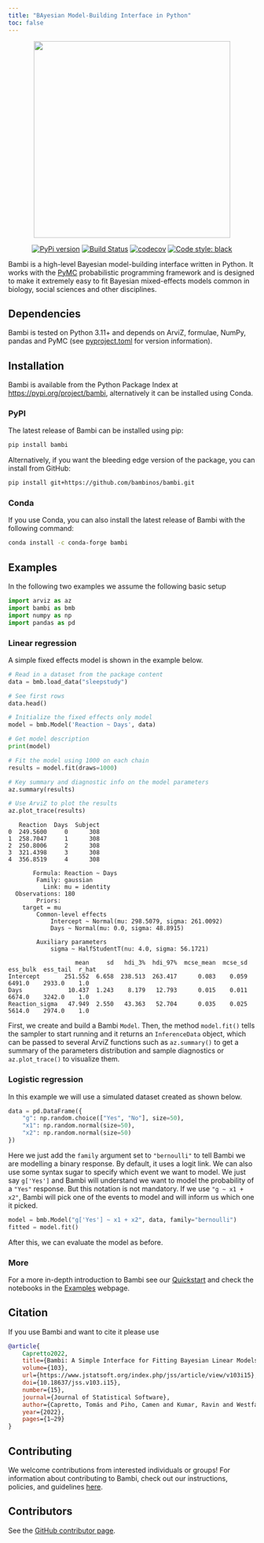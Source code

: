 ```yaml
---
title: "BAyesian Model-Building Interface in Python"
toc: false
---
```


<center>
<img src="https://raw.githubusercontent.com/bambinos/bambi/main/docs/logos/RGB/Bambi_logo.png" width=400></img>
</center>

<center>

[![PyPi version](https://badge.fury.io/py/bambi.svg)](https://badge.fury.io/py/bambi)
[![Build Status](https://github.com/bambinos/bambi/actions/workflows/ci.yml/badge.svg)](https://github.com/bambinos/bambi/actions/workflows/ci.yml)
[![codecov](https://codecov.io/gh/bambinos/bambi/branch/master/graph/badge.svg?token=ZqH0KCLKAE)](https://codecov.io/gh/bambinos/bambi)
[![Code style: black](https://img.shields.io/badge/code%20style-black-000000.svg)](https://github.com/ambv/black)

</center>


Bambi is a high-level Bayesian model-building interface written in Python.
It works with the [PyMC](https://www.pymc.io/) probabilistic programming framework and is
designed to make it extremely easy to fit Bayesian mixed-effects models common in biology,
social sciences and other disciplines.


## Dependencies

Bambi is tested on Python 3.11+ and depends on ArviZ, formulae, NumPy, pandas and PyMC
(see [pyproject.toml](https://github.com/bambinos/bambi/blob/main/pyproject.toml)
for version information).

## Installation

Bambi is available from the Python Package Index at
[https://pypi.org/project/bambi](https://pypi.org/project/bambi), alternatively it can be
installed using Conda.

### PyPI

The latest release of Bambi can be installed using pip:

```bash
pip install bambi
```

Alternatively, if you want the bleeding edge version of the package, you can install from GitHub:

```bash
pip install git+https://github.com/bambinos/bambi.git
```

### Conda

If you use Conda, you can also install the latest release of Bambi with the following command:

```bash
conda install -c conda-forge bambi
```

## Examples

In the following two examples we assume the following basic setup

```python
import arviz as az
import bambi as bmb
import numpy as np
import pandas as pd
```

### Linear regression

A simple fixed effects model is shown in the example below.

```python
# Read in a dataset from the package content
data = bmb.load_data("sleepstudy")

# See first rows
data.head()

# Initialize the fixed effects only model
model = bmb.Model('Reaction ~ Days', data)

# Get model description
print(model)

# Fit the model using 1000 on each chain
results = model.fit(draws=1000)

# Key summary and diagnostic info on the model parameters
az.summary(results)

# Use ArviZ to plot the results
az.plot_trace(results)
```
```
   Reaction  Days  Subject
0  249.5600     0      308
1  258.7047     1      308
2  250.8006     2      308
3  321.4398     3      308
4  356.8519     4      308
```
```
       Formula: Reaction ~ Days
        Family: gaussian
          Link: mu = identity
  Observations: 180
        Priors:
    target = mu
        Common-level effects
            Intercept ~ Normal(mu: 298.5079, sigma: 261.0092)
            Days ~ Normal(mu: 0.0, sigma: 48.8915)

        Auxiliary parameters
            sigma ~ HalfStudentT(nu: 4.0, sigma: 56.1721)
```
```
                   mean     sd   hdi_3%  hdi_97%  mcse_mean  mcse_sd  ess_bulk  ess_tail  r_hat
Intercept       251.552  6.658  238.513  263.417      0.083    0.059    6491.0    2933.0    1.0
Days             10.437  1.243    8.179   12.793      0.015    0.011    6674.0    3242.0    1.0
Reaction_sigma   47.949  2.550   43.363   52.704      0.035    0.025    5614.0    2974.0    1.0
```

First, we create and build a Bambi `Model`. Then, the method `model.fit()` tells the sampler to start
running and it returns an `InferenceData` object, which can be passed to several ArviZ functions
such as `az.summary()` to get a summary of the parameters distribution and sample diagnostics or
`az.plot_trace()` to visualize them.

### Logistic regression

In this example we will use a simulated dataset created as shown below.

```python
data = pd.DataFrame({
    "g": np.random.choice(["Yes", "No"], size=50),
    "x1": np.random.normal(size=50),
    "x2": np.random.normal(size=50)
})
```

Here we just add the `family` argument set to `"bernoulli"` to tell Bambi we are modelling a binary
response. By default, it uses a logit link. We can also use some syntax sugar to specify which event
we want to model. We just say `g['Yes']` and Bambi will understand we want to model the probability
of a `"Yes"` response. But this notation is not mandatory. If we use `"g ~ x1 + x2"`, Bambi will
pick one of the events to model and will inform us which one it picked.

```python
model = bmb.Model("g['Yes'] ~ x1 + x2", data, family="bernoulli")
fitted = model.fit()
```

After this, we can evaluate the model as before.

### More

For a more in-depth introduction to Bambi see our [Quickstart](https://github.com/bambinos/bambi#quickstart) and check the notebooks in the [Examples](https://bambinos.github.io/bambi/notebooks/) webpage.

## Citation

If you use Bambi and want to cite it please use

```bibtex
@article{
    Capretto2022,
    title={Bambi: A Simple Interface for Fitting Bayesian Linear Models in Python},
    volume={103},
    url={https://www.jstatsoft.org/index.php/jss/article/view/v103i15},
    doi={10.18637/jss.v103.i15},
    number={15},
    journal={Journal of Statistical Software},
    author={Capretto, Tomás and Piho, Camen and Kumar, Ravin and Westfall, Jacob and Yarkoni, Tal and Martin, Osvaldo A},
    year={2022},
    pages={1–29}
}
```

## Contributing

We welcome contributions from interested individuals or groups!
For information about contributing to Bambi, check out our instructions, policies,
and guidelines [here](https://github.com/bambinos/bambi/blob/main/CONTRIBUTING.md).

## Contributors

See the [GitHub contributor page](https://github.com/bambinos/bambi/graphs/contributors).
